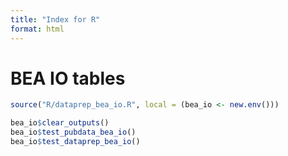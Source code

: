 ```yaml
---
title: "Index for R"
format: html
---
```


# BEA IO tables

```r
source("R/dataprep_bea_io.R", local = (bea_io <- new.env()))

bea_io$clear_outputs()
bea_io$test_pubdata_bea_io()
bea_io$test_dataprep_bea_io()

```


